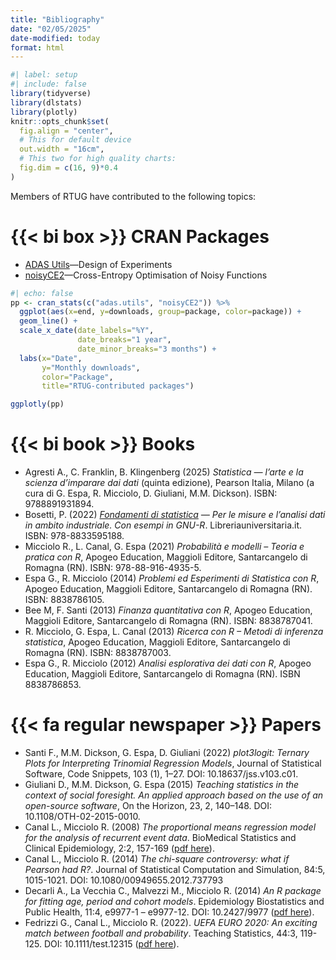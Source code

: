 ```yaml
---
title: "Bibliography"
date: "02/05/2025"
date-modified: today
format: html
---
```


```r
#| label: setup
#| include: false
library(tidyverse)
library(dlstats)
library(plotly)
knitr::opts_chunk$set(
  fig.align = "center",
  # This for default device
  out.width = "16cm",
  # This two for high quality charts:
  fig.dim = c(16, 9)*0.4
)
```


Members of RTUG have contributed to the following topics:

# {{< bi box >}} CRAN Packages

* [ADAS Utils](https://cran.r-project.org/package=adas.utils){target="_blank"}---Design of Experiments
* [noisyCE2](https://cran.r-project.org/package=noisyCE2){target="_blank"}---Cross-Entropy Optimisation of Noisy Functions

```r
#| echo: false
pp <- cran_stats(c("adas.utils", "noisyCE2")) %>% 
  ggplot(aes(x=end, y=downloads, group=package, color=package)) +
  geom_line() +
  scale_x_date(date_labels="%Y",
               date_breaks="1 year", 
               date_minor_breaks="3 months") +
  labs(x="Date", 
       y="Monthly downloads", 
       color="Package", 
       title="RTUG-contributed packages")

ggplotly(pp)
```

# {{< bi book >}} Books

* Agresti A., C. Franklin, B. Klingenberg (2025) *Statistica --- l’arte e la scienza d’imparare dai dati* (quinta edizione), Pearson Italia, Milano (a cura di G. Espa, R. Micciolo, D. Giuliani, M.M. Dickson). ISBN: 9788891931894.
* Bosetti, P. (2022) *[Fondamenti di statistica](https://www.amazon.it/Fondamenti-statistica-misure-lanalisi-industriale/dp/8833595188/ref=sr_1_1?__mk_it_IT=ÅMÅŽÕÑ&crid=130DECQXCJAUU&dib=eyJ2IjoiMSJ9.JkZQh7pdSELYBbubl0AOoP8hMF5WE4YX2v5WcqzrSI1PkWPXwJATHdzq_sXG3tdeY5ZCf-riK7MHsBVIsOgfzw.moxkeVLCwEDMXtkOTAo-98QTge2OlqYC6M-VW7sYvgY&dib_tag=se&keywords=paolo+bosetti&qid=1738757933&sprefix=paolo+bosetti%2Caps%2C131&sr=8-1){target="_blank"} --- Per le misure e l’analisi dati in ambito industriale. Con esempi in GNU-R*. Libreriauniversitaria.it. ISBN: 978-8833595188.
* Micciolo R., L. Canal, G. Espa (2021) *Probabilità e modelli – Teoria e pratica con R*, Apogeo Education, Maggioli Editore, Santarcangelo di Romagna (RN). ISBN: 978-88-916-4935-5.
* Espa G., R. Micciolo (2014) *Problemi ed Esperimenti di Statistica con R*, Apogeo Education, Maggioli Editore, Santarcangelo di Romagna (RN). ISBN: 8838786105.
* Bee M, F. Santi (2013) *Finanza quantitativa con R*, Apogeo Education, Maggioli Editore, Santarcangelo di Romagna (RN). ISBN: 8838787041.
* R. Micciolo, G. Espa, L. Canal (2013) *Ricerca con R – Metodi di inferenza statistica*, Apogeo Education, Maggioli Editore, Santarcangelo di Romagna (RN). ISBN: 8838787003.
* Espa G., R.  Micciolo (2012) *Analisi esplorativa dei dati con R*, Apogeo Education, Maggioli Editore, Santarcangelo di Romagna (RN). ISBN 8838786853.

# {{< fa regular newspaper >}} Papers

* Santi F., M.M. Dickson, G. Espa, D. Giuliani (2022) *plot3logit: Ternary Plots for Interpreting Trinomial Regression Models*, Journal of Statistical Software, Code Snippets, 103 (1), 1–27. DOI: 10.18637/jss.v103.c01.
* Giuliani D., M.M. Dickson, G. Espa (2015) *Teaching statistics in the context of social foresight. An applied approach based on the use of an open-source software*, On the Horizon, 23, 2, 140–148. DOI: 10.1108/OTH-02-2015-0010.
* Canal L., Micciolo R. (2008) *The proportional means regression model for the analysis of recurrent event data*. BioMedical Statistics and Clinical Epidemiology, 2:2, 157-169 ([pdf here](http://hostingwin.unitn.it/micciolo/pmr/Canal_Micciolo%20(web).pdf)).
* Canal L., Micciolo R. (2014) *The chi-square controversy: what if Pearson had R?*. Journal of Statistical Computation and Simulation, 84:5, 1015-1021. DOI: 10.1080/00949655.2012.737793
* Decarli A., La Vecchia C., Malvezzi M., Micciolo R. (2014) *An R package for fitting age, period and cohort models*. Epidemiology Biostatistics and Public Health, 11:4, e9977-1 – e9977-12. DOI: 10.2427/9977 ([pdf here](https://riviste.unimi.it/index.php/ebph/article/view/17936/15736>)).
* Fedrizzi G., Canal L., Micciolo R. (2022). *UEFA EURO 2020: An exciting match between football and probability*. Teaching Statistics, 44:3, 119-125. DOI: 10.1111/test.12315 ([pdf here](https://onlinelibrary.wiley.com/doi/10.1111/test.12315)).





